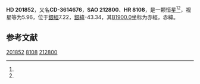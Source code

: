 {{Starbox begin
| name = HD 201852
}}
{{Starbox observe
| epoch = [[J2000.0|J2000.0]]
| constell = {{星座名待查}}<ref name=SIMBAD>{{cite web
 | url=http://simbad.u-strasbg.fr/simbad/sim-id?Ident=HR+8108
 | title=Pulsating variable Star
 | publisher=Centre de Données astronomiques de Strasbourg
 | work=SIMBAD
 | accessdate=2012-07-13
 | archive-date=2016-03-17
 | archive-url=https://web.archive.org/web/20160317122210/http://simbad.u-strasbg.fr/simbad/sim-id?Ident=HR+8108
 | dead-url=no
 }}</ref><ref name=DATA>{{cite web
 | url=http://vizier.u-strasbg.fr/viz-bin/VizieR-5?-out.add=.&-source=5050&-corr=PK=HR&-out.max=9999&HR=8108
 | title=VizieR Detailed Page
 | accessdate=2012-07-13
 | archive-date=2019-02-16
 | archive-url=https://web.archive.org/web/20190216100303/http://vizier.u-strasbg.fr/viz-bin/VizieR-5?-out.add=.&-source=5050&-corr=PK=HR&-out.max=9999&HR=8108
 | dead-url=no
 }}</ref>
| 星官 = 
| ra = {{RA|21|13|18.9}}<ref name=SIMBAD /><ref name=DATA />
| dec = {{DEC|-36|25|26}}<ref name=SIMBAD /><ref name=DATA />
| appmag_v = 5.96<ref name=SIMBAD /><ref name=DATA />
}}
{{Starbox character
| class = K0III<ref name=SIMBAD /><ref name=DATA />
| b-v = 0.98<ref name=SIMBAD /><ref name=DATA />
| u-b = 0.74<ref name=SIMBAD /><ref name=DATA />
| r-i = <ref name=SIMBAD /><ref name=DATA />
| variable = 
}}
{{Starbox astrometry
| radial_v = 0.74
| prop_mo_ra = 0
| parallax = 
| p_error = 
}}
{{Starbox catalog
| names =CD-3614676，[[SAO星表|SAO]] 212800，[[HD星表|HD]] 201852，[[HR星表|HR]] 8108}}
{{Starbox reference |Simbad=HR+8108}}
{{Starbox end}}

'''HD 201852'''，又名'''CD-3614676'''，'''SAO 212800'''、'''HR 8108'''，是一颗恒星<ref name=SIMBAD /><ref name=DATA />，视星等为5.96，位于[[銀道座標系|銀經]]7.22，[[銀道座標系|銀緯]]-43.34，其[[B1900.0|B1900.0]]坐标为赤經{{RA|21|7|4.2}}，赤緯{{DEC|-36|-43.34|4}}。

== 参考文献 ==
{{reflist}}

{{star-stub}}

[[Category:HD和HDE天體|201852]]
[[Category:HR天體|8108]]
[[Category:SAO天體|212800]]